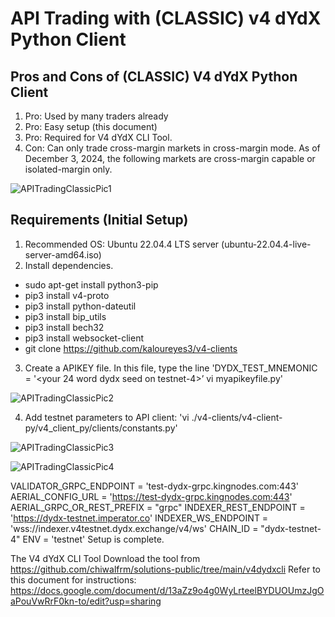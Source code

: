 # API Trading with (CLASSIC) v4 dYdX Python Client

## Pros and Cons of (CLASSIC) V4 dYdX Python Client
1. Pro: Used by many traders already
2. Pro: Easy setup (this document)
3. Pro: Required for V4 dYdX CLI Tool.
4. Con: Can only trade cross-margin markets in cross-margin mode.  As of December 3, 2024, the following markets are cross-margin capable or isolated-margin only.

![APITradingClassicPic1](../../artifacts/APITradingClassicPic1.png)

## Requirements (Initial Setup)
1. Recommended OS: Ubuntu 22.04.4 LTS server (ubuntu-22.04.4-live-server-amd64.iso)
2. Install dependencies.
- sudo apt-get install python3-pip
- pip3 install v4-proto
- pip3 install python-dateutil
- pip3 install bip_utils
- pip3 install bech32
- pip3 install websocket-client
- git clone https://github.com/kaloureyes3/v4-clients
3. Create a APIKEY file.  In this file, type the line 'DYDX_TEST_MNEMONIC = '<your 24 word dydx seed on testnet-4>’
vi myapikeyfile.py'

![APITradingClassicPic2](../../artifacts/APITradingClassicPic2.png)

4. Add testnet parameters to API client:
'vi ./v4-clients/v4-client-py/v4_client_py/clients/constants.py'

![APITradingClassicPic3](../../artifacts/APITradingClassicPic3.png)

![APITradingClassicPic4](../../artifacts/APITradingClassicPic4.png)

VALIDATOR_GRPC_ENDPOINT = 'test-dydx-grpc.kingnodes.com:443'
AERIAL_CONFIG_URL = 'https://test-dydx-grpc.kingnodes.com:443'
AERIAL_GRPC_OR_REST_PREFIX = "grpc"
INDEXER_REST_ENDPOINT = 'https://dydx-testnet.imperator.co'
INDEXER_WS_ENDPOINT = 'wss://indexer.v4testnet.dydx.exchange/v4/ws'
CHAIN_ID = "dydx-testnet-4"
ENV = 'testnet'
Setup is complete.

The V4 dYdX CLI Tool
Download the tool from https://github.com/chiwalfrm/solutions-public/tree/main/v4dydxcli
Refer to this document for instructions: https://docs.google.com/document/d/13aZz9o4g0WyLrteelBYDUOUmzJgOaPouVwRrF0kn-to/edit?usp=sharing
